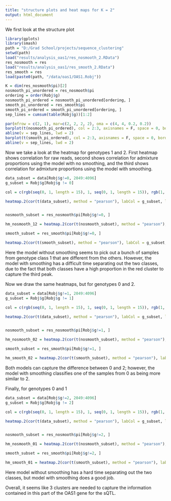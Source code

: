 ```yaml
---
title: "structure plots and heat maps for K = 2"
output: html_document
---
```



We first look at the structure plot


```r
library(gplots)
library(smash)
path = "D:/Grad School/projects/sequence_clustering"
setwd(path)
load("results/analysis_oas1/res_nosmooth_2.RData")
res_nosmooth = res
load("results/analysis_oas1/res_smooth_2.RData")
res_smooth = res
load(paste0(path, "/data/oas1/OAS1.Robj"))
```


```r
K = dim(res_nosmooth$pi)[2]
nosmooth_pi_unordered = res_nosmooth$pi
ordering = order(Robj$g)
nosmooth_pi_ordered = nosmooth_pi_unordered[ordering, ]
smooth_pi_unordered = res_smooth$pi
smooth_pi_ordered = smooth_pi_unordered[ordering, ]
sep_lines = cumsum(table(Robj$g))[1:2]

par(mfrow = c(2, 1), mar=c(2, 2, 2, 2), oma = c(4, 4, 0.2, 0.2))
barplot(t(nosmooth_pi_ordered), col = 2:3, axisnames = F, space = 0, border = NA, main = "structure plot for unsmoothed model", las = 1, ylim = c(0, 1), cex.axis = 1.5, cex.main = 1.4)
abline(v = sep_lines, lwd = 2)
barplot(t(smooth_pi_ordered), col = 2:3, axisnames = F, space = 0, border = NA, main = "structure plot for smoothed model", las = 1, ylim = c(0, 1), cex.axis = 1.5, cex.main = 1.4)
abline(v = sep_lines, lwd = 2)
```


Now we take a look at the heatmap for genotypes 1 and 2. First heatmap shows correlation for raw reads, second shows correlation for admixture proportions using the model with no smoothing, and the third shows correlation for admixture proportions using the model with smoothing.

```r
data_subset = data[Robj$g!=0, 2049:4096]
g_subset = Robj$g[Robj$g != 0]

col = c(rgb(seq(0, 1, length = 15), 1, seq(0, 1, length = 15)), rgb(1, seq(1, 0 ,length = 15), seq(1, 0, length = 15)))

heatmap.2(cor(t(data_subset), method = "pearson"), labCol = g_subset, labRow = g_subset, scale = "none", trace = "none", distfun = function(x) dist(x, method = "euclidean"), col = col, hclustfun = function(x) hclust(x,method="average"), breaks = c(seq(-1, 0, 0.1), seq(0.05, 1, length.out = 20)))


nosmooth_subset = res_nosmooth$pi[Robj$g!=0, ]

hm_nosmooth_12 = heatmap.2(cor(t(nosmooth_subset), method = "pearson"), labCol = g_subset, labRow = g_subset, scale = "none", trace = "none", distfun = function(x) dist(x, method = "euclidean"), col = col, hclustfun = function(x) hclust(x,method="average"), breaks = c(seq(-1, 0, 0.1), seq(0.05, 1, length.out = 20)))

smooth_subset = res_smooth$pi[Robj$g!=0, ]

heatmap.2(cor(t(smooth_subset), method = "pearson"), labCol = g_subset, labRow = g_subset, scale = "none", trace = "none", distfun = function(x) dist(x, method = "euclidean"), col = col, hclustfun = function(x) hclust(x,method="average"), breaks = c(seq(-1, 0, 0.1), seq(0.05, 1, length.out = 20)))

```

Here the model without smoothing seems to pick out a bunch of samples from genotype class 1 that are different from the others. However, the model with smoothing has a difficult time separating out the two classes, due to the fact that both classes have a high proportion in the red cluster to capture the third peak.

Now we draw the same heatmaps, but for genotypes 0 and 2.

```r
data_subset = data[Robj$g!=1, 2049:4096]
g_subset = Robj$g[Robj$g != 1]

col = c(rgb(seq(0, 1, length = 15), 1, seq(0, 1, length = 15)), rgb(1, seq(1, 0 ,length = 15), seq(1, 0, length = 15)))

heatmap.2(cor(t(data_subset), method = "pearson"), labCol = g_subset, labRow = g_subset, scale = "none", trace = "none", distfun = function(x) dist(x, method = "euclidean"), col = col, hclustfun = function(x) hclust(x,method="average"), breaks = c(seq(-1, 0, 0.1), seq(0.05, 1, length.out = 20)))


nosmooth_subset = res_nosmooth$pi[Robj$g!=1, ]

hm_nosmooth_02 = heatmap.2(cor(t(nosmooth_subset), method = "pearson"), labCol = g_subset, labRow = g_subset, scale = "none", trace = "none", distfun = function(x) dist(x, method = "euclidean"), col = col, hclustfun = function(x) hclust(x,method="average"), breaks = c(seq(-1, 0, 0.1), seq(0.05, 1, length.out = 20)))

smooth_subset = res_smooth$pi[Robj$g!=1, ]

hm_smooth_02 = heatmap.2(cor(t(smooth_subset), method = "pearson"), labCol = g_subset, labRow = g_subset, scale = "none", trace = "none", distfun = function(x) dist(x, method = "euclidean"), col = col, hclustfun = function(x) hclust(x,method="average"), breaks = c(seq(-1, 0, 0.1), seq(0.05, 1, length.out = 20)))

```

Both models can capture the difference between 0 and 2; however, the model with smoothing classifies one of the samples from 0 as being more similar to 2.


Finally, for genotypes 0 and 1

```r
data_subset = data[Robj$g!=2, 2049:4096]
g_subset = Robj$g[Robj$g != 2]

col = c(rgb(seq(0, 1, length = 15), 1, seq(0, 1, length = 15)), rgb(1, seq(1, 0 ,length = 15), seq(1, 0, length = 15)))

heatmap.2(cor(t(data_subset), method = "pearson"), labCol = g_subset, labRow = g_subset, scale = "none", trace = "none", distfun = function(x) dist(x, method = "euclidean"), col = col, hclustfun = function(x) hclust(x,method="average"), breaks = c(seq(-1, 0, 0.1), seq(0.05, 1, length.out = 20)))


nosmooth_subset = res_nosmooth$pi[Robj$g!=2, ]

hm_nosmooth_01 = heatmap.2(cor(t(nosmooth_subset), method = "pearson"), labCol = g_subset, labRow = g_subset, scale = "none", trace = "none", distfun = function(x) dist(x, method = "euclidean"), col = col, hclustfun = function(x) hclust(x,method="average"), breaks = c(seq(-1, 0, 0.1), seq(0.05, 1, length.out = 20)))

smooth_subset = res_smooth$pi[Robj$g!=2, ]

hm_smooth_01 = heatmap.2(cor(t(smooth_subset), method = "pearson"), labCol = g_subset, labRow = g_subset, scale = "none", trace = "none", distfun = function(x) dist(x, method = "euclidean"), col = col, hclustfun = function(x) hclust(x,method="average"), breaks = c(seq(-1, 0, 0.1), seq(0.05, 1, length.out = 20)))

```

Here model without smoothing has a hard time separating out the two classes, but model with smoothing does a good job.

Overall, it seems like 3 clusters are needed to capture the information contained in this part of the OAS1 gene for the sQTL.